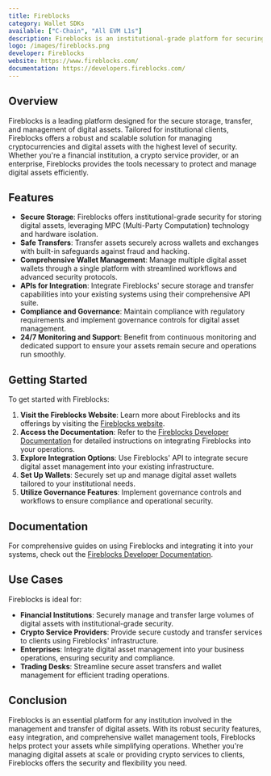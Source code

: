 ```yaml
---
title: Fireblocks
category: Wallet SDKs
available: ["C-Chain", "All EVM L1s"]
description: Fireblocks is an institutional-grade platform for securing digital assets, providing secure storage, transfer, and management of cryptocurrencies.
logo: /images/fireblocks.png
developer: Fireblocks
website: https://www.fireblocks.com/
documentation: https://developers.fireblocks.com/
---
```


## Overview

Fireblocks is a leading platform designed for the secure storage, transfer, and management of digital assets. Tailored for institutional clients, Fireblocks offers a robust and scalable solution for managing cryptocurrencies and digital assets with the highest level of security. Whether you're a financial institution, a crypto service provider, or an enterprise, Fireblocks provides the tools necessary to protect and manage digital assets efficiently.

## Features

- **Secure Storage**: Fireblocks offers institutional-grade security for storing digital assets, leveraging MPC (Multi-Party Computation) technology and hardware isolation.
- **Safe Transfers**: Transfer assets securely across wallets and exchanges with built-in safeguards against fraud and hacking.
- **Comprehensive Wallet Management**: Manage multiple digital asset wallets through a single platform with streamlined workflows and advanced security protocols.
- **APIs for Integration**: Integrate Fireblocks' secure storage and transfer capabilities into your existing systems using their comprehensive API suite.
- **Compliance and Governance**: Maintain compliance with regulatory requirements and implement governance controls for digital asset management.
- **24/7 Monitoring and Support**: Benefit from continuous monitoring and dedicated support to ensure your assets remain secure and operations run smoothly.

## Getting Started

To get started with Fireblocks:

1. **Visit the Fireblocks Website**: Learn more about Fireblocks and its offerings by visiting the [Fireblocks website](https://www.fireblocks.com/).
2. **Access the Documentation**: Refer to the [Fireblocks Developer Documentation](https://developers.fireblocks.com/) for detailed instructions on integrating Fireblocks into your operations.
3. **Explore Integration Options**: Use Fireblocks' API to integrate secure digital asset management into your existing infrastructure.
4. **Set Up Wallets**: Securely set up and manage digital asset wallets tailored to your institutional needs.
5. **Utilize Governance Features**: Implement governance controls and workflows to ensure compliance and operational security.

## Documentation

For comprehensive guides on using Fireblocks and integrating it into your systems, check out the [Fireblocks Developer Documentation](https://developers.fireblocks.com/).

## Use Cases

Fireblocks is ideal for:

- **Financial Institutions**: Securely manage and transfer large volumes of digital assets with institutional-grade security.
- **Crypto Service Providers**: Provide secure custody and transfer services to clients using Fireblocks' infrastructure.
- **Enterprises**: Integrate digital asset management into your business operations, ensuring security and compliance.
- **Trading Desks**: Streamline secure asset transfers and wallet management for efficient trading operations.

## Conclusion

Fireblocks is an essential platform for any institution involved in the management and transfer of digital assets. With its robust security features, easy integration, and comprehensive wallet management tools, Fireblocks helps protect your assets while simplifying operations. Whether you're managing digital assets at scale or providing crypto services to clients, Fireblocks offers the security and flexibility you need.

